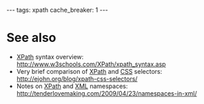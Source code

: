 ---
tags: xpath
cache_breaker: 1
---
= See also =

* [[XPath]] syntax overview: http://www.w3schools.com/XPath/xpath_syntax.asp
* Very brief comparison of [[XPath]] and [[CSS]] selectors: http://ejohn.org/blog/xpath-css-selectors/
* Notes on [[XPath]] and [[XML]] namespaces: http://tenderlovemaking.com/2009/04/23/namespaces-in-xml/

